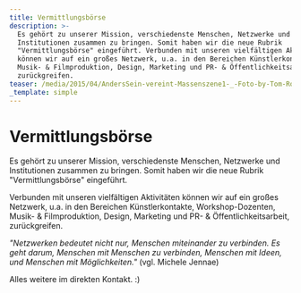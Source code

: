 ```yaml
---
title: Vermittlungsbörse
description: >-
  Es gehört zu unserer Mission, verschiedenste Menschen, Netzwerke und
  Institutionen zusammen zu bringen. Somit haben wir die neue Rubrik
  "Vermittlungsbörse" eingeführt. Verbunden mit unseren vielfältigen Aktivitäten
  können wir auf ein großes Netzwerk, u.a. in den Bereichen Künstlerkontakte,
  Musik- & Filmproduktion, Design, Marketing und PR- & Öffentlichkeitsarbeit,
  zurückgreifen.
teaser: /media/2015/04/AndersSein-vereint-Massenszene1-_-Foto-by-Tom-Roeler.jpg
_template: simple
---
```


# Vermittlungsbörse

Es gehört zu unserer Mission, verschiedenste Menschen, Netzwerke und Institutionen zusammen zu bringen. Somit haben wir die neue Rubrik "Vermittlungsbörse" eingeführt.

Verbunden mit unseren vielfältigen Aktivitäten können wir auf ein großes Netzwerk, u.a. in den Bereichen Künstlerkontakte, Workshop-Dozenten, Musik- & Filmproduktion, Design, Marketing und PR- & Öffentlichkeitsarbeit, zurückgreifen.

_"Netzwerken bedeutet nicht nur, Menschen miteinander zu verbinden. Es geht darum, Menschen mit Menschen zu verbinden, Menschen mit Ideen, und Menschen mit Möglichkeiten."_ (vgl. Michele Jennae)

Alles weitere im direkten Kontakt. :)
